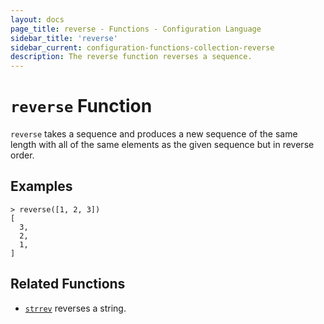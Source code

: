 ```yaml
---
layout: docs
page_title: reverse - Functions - Configuration Language
sidebar_title: 'reverse'
sidebar_current: configuration-functions-collection-reverse
description: The reverse function reverses a sequence.
---
```


# `reverse` Function

`reverse` takes a sequence and produces a new sequence of the same length
with all of the same elements as the given sequence but in reverse order.

## Examples

```shell
> reverse([1, 2, 3])
[
  3,
  2,
  1,
]
```

## Related Functions

- [`strrev`](../string/strrev) reverses a string.
